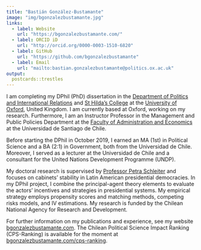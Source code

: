 ```yaml
---
title: "Bastián González-Bustamante"
image: "img/bgonzalezbustamante.jpg"
links:
  - label: Website
    url: "https://bgonzalezbustamante.com/"
  - label: ORCID iD
    url: "http://orcid.org/0000-0003-1510-6820"
  - label: GitHub
    url: "https://github.com/bgonzalezbustamante"
  - label: Email
    url: "mailto:bastian.gonzalezbustamante@politics.ox.ac.uk"
output:
  postcards::trestles
---
```


I am completing my DPhil (PhD) dissertation in the [Department of Politics and International Relations](https://www.politics.ox.ac.uk/) and [St Hilda’s College](https://www.sthildas.ox.ac.uk/) at the [University of Oxford](http://www.ox.ac.uk/), United Kingdom. I am currently based at Oxford, working on my research. Furthermore, I am an Instructor Professor in the Management and Public Policies Department at the [Faculty of Administration and Economics](https://fae.usach.cl/) at the Universidad de Santiago de Chile.

Before starting the DPhil in October 2019, I earned an MA (1st) in Political Science and a BA (2:1) in Government, both from the Universidad de Chile. Moreover, I served as a lecturer at the Universidad de Chile and a consultant for the United Nations Development Programme (UNDP).

My doctoral research is supervised by [Professor Petra Schleiter](https://www.politics.ox.ac.uk/academic-faculty/petra-schleiter.html) and focuses on cabinets’ stability in Latin American presidential democracies. In my DPhil project, I combine the principal-agent theory elements to evaluate the actors’ incentives and strategies in presidential systems. My empirical strategy employs propensity scores and matching methods, competing risks models, and IV estimations. My research is funded by the Chilean National Agency for Research and Development.

For further information on my publications and experience, see my website [bgonzalezbustamante.com](https://bgonzalezbustamante.com/). The Chilean Political Science Impact Ranking (CPS-Ranking) is available for the moment at [bgonzalezbustamante.com/cps-ranking](https://bgonzalezbustamante.com/cps-ranking).
